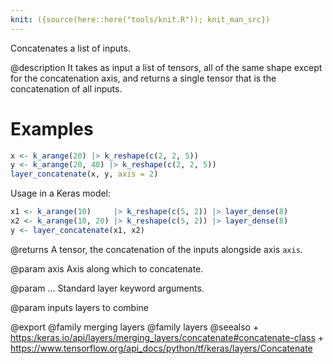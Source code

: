 ```yaml
---
knit: ({source(here::here("tools/knit.R")); knit_man_src})
---
```

Concatenates a list of inputs.

@description
It takes as input a list of tensors, all of the same shape except
for the concatenation axis, and returns a single tensor that is the
concatenation of all inputs.

# Examples
```r
x <- k_arange(20) |> k_reshape(c(2, 2, 5))
y <- k_arange(20, 40) |> k_reshape(c(2, 2, 5))
layer_concatenate(x, y, axis = 2)
```
Usage in a Keras model:

```r
x1 <- k_arange(10)     |> k_reshape(c(5, 2)) |> layer_dense(8)
x2 <- k_arange(10, 20) |> k_reshape(c(5, 2)) |> layer_dense(8)
y <- layer_concatenate(x1, x2)
```

@returns
    A tensor, the concatenation of the inputs alongside axis `axis`.

@param axis
Axis along which to concatenate.

@param ...
Standard layer keyword arguments.

@param inputs
layers to combine

@export
@family merging layers
@family layers
@seealso
+ <https:/keras.io/api/layers/merging_layers/concatenate#concatenate-class>
+ <https://www.tensorflow.org/api_docs/python/tf/keras/layers/Concatenate>
